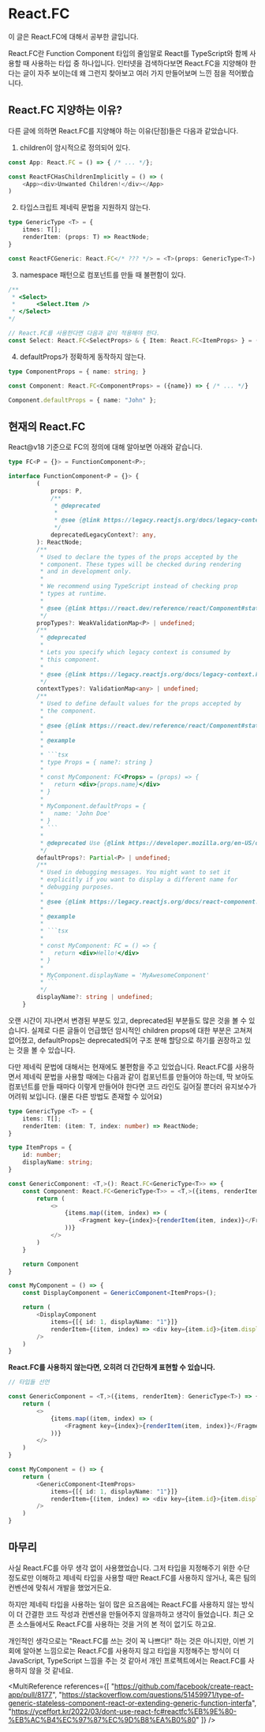 # React.FC
이 글은 React.FC에 대해서 공부한 글입니다.

React.FC란 Function Component 타입의 줄임말로 React를 TypeScript와 함께 사용할 때 사용하는 타입 중 하나입니다.
인터넷을 검색하다보면 React.FC을 지양해야 한다는 글이 자주 보이는데 왜 그런지 찾아보고 
여러 가지 만들어보며 느낀 점을 적어봤습니다.

## React.FC 지양하는 이유?
다른 글에 의하면 React.FC를 지양해야 하는 이유(단점)들은 다음과 같았습니다.
<Reference reference="https://github.com/facebook/create-react-app/pull/8177" />
1. children이 암시적으로 정의되어 있다.
```typescript
const App: React.FC = () => { /* ... */};

const ReactFCHasChildrenImplicitly = () => (
    <App><div>Unwanted Children!</div></App>
)
```

2. 타입스크립트 제네릭 문법을 지원하지 않는다.
```typescript
type GenericType <T> = {
    itmes: T[];
    renderItem: (props: T) => ReactNode;
}

const ReactFCGeneric: React.FC</* ??? */> = <T>(props: GenericType<T>) => { /* ... */}

```
3. namespace 패턴으로 컴포넌트를 만들 때 불편함이 있다.
```typescript
/**
 * <Select>
 *      <Select.Item />
 * </Select>
*/

// React.FC를 사용한다면 다음과 같이 적용해야 한다.
const Select: React.FC<SelectProps> & { Item: React.FC<ItemProps> } = (props) => { /* ... */}
```

4. defaultProps가 정확하게 동작하지 않는다.
```typescript
type ComponentProps = { name: string; }

const Component: React.FC<ComponentProps> = ({name}) => { /* ... */}

Component.defaultProps = { name: "John" };
```

## 현재의 React.FC
React@v18 기준으로 FC의 정의에 대해 알아보면 아래와 같습니다.

```typescript
type FC<P = {}> = FunctionComponent<P>;

interface FunctionComponent<P = {}> {
        (
            props: P,
            /**
             * @deprecated
             *
             * @see {@link https://legacy.reactjs.org/docs/legacy-context.html#referencing-context-in-lifecycle-methods React Docs}
             */
            deprecatedLegacyContext?: any,
        ): ReactNode;
        /**
         * Used to declare the types of the props accepted by the
         * component. These types will be checked during rendering
         * and in development only.
         *
         * We recommend using TypeScript instead of checking prop
         * types at runtime.
         *
         * @see {@link https://react.dev/reference/react/Component#static-proptypes React Docs}
         */
        propTypes?: WeakValidationMap<P> | undefined;
        /**
         * @deprecated
         *
         * Lets you specify which legacy context is consumed by
         * this component.
         *
         * @see {@link https://legacy.reactjs.org/docs/legacy-context.html Legacy React Docs}
         */
        contextTypes?: ValidationMap<any> | undefined;
        /**
         * Used to define default values for the props accepted by
         * the component.
         *
         * @see {@link https://react.dev/reference/react/Component#static-defaultprops React Docs}
         *
         * @example
         *
         * ```tsx
         * type Props = { name?: string }
         *
         * const MyComponent: FC<Props> = (props) => {
         *   return <div>{props.name}</div>
         * }
         *
         * MyComponent.defaultProps = {
         *   name: 'John Doe'
         * }
         * ```
         *
         * @deprecated Use {@link https://developer.mozilla.org/en-US/docs/Web/JavaScript/Reference/Operators/Destructuring_assignment#default_value|default values for destructuring assignments instead}.
         */
        defaultProps?: Partial<P> | undefined;
        /**
         * Used in debugging messages. You might want to set it
         * explicitly if you want to display a different name for
         * debugging purposes.
         *
         * @see {@link https://legacy.reactjs.org/docs/react-component.html#displayname Legacy React Docs}
         *
         * @example
         *
         * ```tsx
         *
         * const MyComponent: FC = () => {
         *   return <div>Hello!</div>
         * }
         *
         * MyComponent.displayName = 'MyAwesomeComponent'
         * ```
         */
        displayName?: string | undefined;
    }
```

오랜 시간이 지나면서 변경된 부분도 있고, deprecated된 부분들도 많은 것을 볼 수 있습니다.
실제로 다른 글들이 언급했던 암시적인 children props에 대한 부분은 고쳐져 없어졌고, 
defaultProps는 deprecated되어 구조 분해 할당으로 하기를 권장하고 있는 것을 볼 수 있습니다.

다만 제네릭 문법에 대해서는 현재에도 불편함을 주고 있었습니다. React.FC를 사용하면서
제네릭 문법을 사용할 때에는 다음과 같이 컴포넌트를 만들어야 하는데, 딱 보아도 컴포넌트를
만들 때마다 이렇게 만들어야 한다면 코드 라인도 길어질 뿐더러 유지보수가 어려워 보입니다. 
(물론 다른 방법도 존재할 수 있어요)
```typescript
type GenericType <T> = {
    items: T[];
    renderItem: (item: T, index: number) => ReactNode;
}

type ItemProps = {
    id: number;
    displayName: string;
}

const GenericComponent: <T,>(): React.FC<GenericType<T>> => {
    const Component: React.FC<GenericType<T>> = <T,>({items, renderItem}) => {
        return (
            <>
                {items.map((item, index) => (
                    <Fragment key={index}>{renderItem(item, index)}</Fragment>
                ))}
            </>
        )
    }

    return Component
}

const MyComponent = () => {
    const DisplayComponent = GenericComponent<ItemProps>();

    return (
        <DisplayComponent 
            items={[{ id: 1, displayName: "1"}]} 
            renderItem={(item, index) => <div key={item.id}>{item.displayName}</div>} 
        />
    )
}
```

**React.FC를 사용하지 않는다면, 오히려 더 간단하게 표현할 수 있습니다.**
```typescript
// 타입들 선언

const GenericComponent = <T,>({items, renderItem}: GenericType<T>) => {
    return (
        <>
            {items.map((item, index) => (
                <Fragment key={index}>{renderItem(item, index)}</Fragment>
            ))}
        </>
    )
}

const MyComponent = () => {
    return (
        <GenericComponent<ItemProps> 
            items={[{ id: 1, displayName: "1"}]} 
            renderItem={(item, index) => <div key={item.id}>{item.displayName}</div>}
        />
    )
}
```

## 마무리
사실 React.FC를 아무 생각 없이 사용했었습니다. 그저 타입을 지정해주기 위한 수단 정도로만 이해하고
제네릭 타입을 사용할 때만 React.FC를 사용하지 않거나, 혹은 팀의 컨벤션에 맞춰서 개발을 했었거든요.


하지만 제네릭 타입을 사용하는 일이 많은 요즈음에는 React.FC를 사용하지 않는 방식이
더 간결한 코드 작성과 컨벤션을 만들어주지 않을까하고 생각이 들었습니다. 
최근 오픈 소스들에서도 React.FC를 사용하는 것을 거의 본 적이 없기도 하고요.

개인적인 생각으로는 "React.FC를 쓰는 것이 꼭 나쁘다!" 하는 것은 아니지만, 
이번 기회에 알아본 느낌으로는 React.FC를 사용하지 않고 타입을 지정해주는 방식이 더 JavaScript, TypeScript
느낌을 주는 것 같아서 개인 프로젝트에서는 React.FC를 사용하지 않을 것 같네요.

<MultiReference references={[
    "https://github.com/facebook/create-react-app/pull/8177",
    "https://stackoverflow.com/questions/51459971/type-of-generic-stateless-component-react-or-extending-generic-function-interfa",
    "https://yceffort.kr/2022/03/dont-use-react-fc#reactfc%EB%9E%80-%EB%AC%B4%EC%97%87%EC%9D%B8%EA%B0%80"
]} />